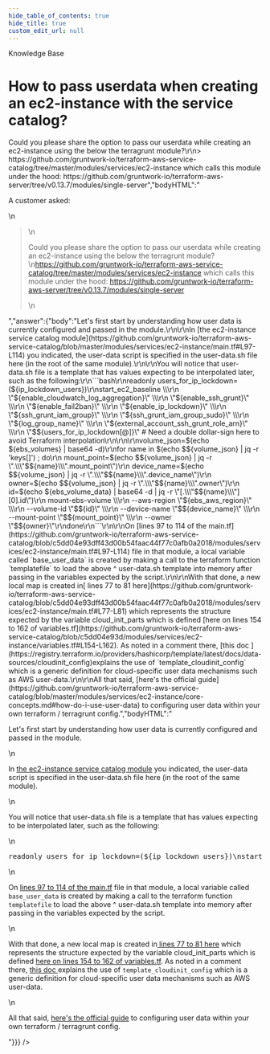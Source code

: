```yaml
---
hide_table_of_contents: true
hide_title: true
custom_edit_url: null
---
```



<CenterLayout>
<span class="title">Knowledge Base</span>
<h1>How to pass userdata when creating an ec2-instance with the service catalog?</h1>
<GitHub json={{"id":"D_kwDOF8slf84AOOqW","number":77,"author":{"login":"zackproser"},"title":"How to pass userdata when creating an ec2-instance with the service catalog?","body":"A customer asked: \r\n\r\n>  Could you please share the option to pass our userdata while creating an ec2-instance using the below the terragrunt module?\r\n> https://github.com/gruntwork-io/terraform-aws-service-catalog/tree/master/modules/services/ec2-instance which calls this module under the hood: https://github.com/gruntwork-io/terraform-aws-server/tree/v0.13.7/modules/single-server","bodyHTML":"<p dir=\"auto\">A customer asked:</p>\n<blockquote>\n<p dir=\"auto\">Could you please share the option to pass our userdata while creating an ec2-instance using the below the terragrunt module?<br>\n<a href=\"https://github.com/gruntwork-io/terraform-aws-service-catalog/tree/master/modules/services/ec2-instance\">https://github.com/gruntwork-io/terraform-aws-service-catalog/tree/master/modules/services/ec2-instance</a> which calls this module under the hood: <a href=\"https://github.com/gruntwork-io/terraform-aws-server/tree/v0.13.7/modules/single-server\">https://github.com/gruntwork-io/terraform-aws-server/tree/v0.13.7/modules/single-server</a></p>\n</blockquote>","answer":{"body":"Let's first start by understanding how user data is currently configured and passed in the module.\r\n\r\nIn [the ec2-instance service catalog module](https://github.com/gruntwork-io/terraform-aws-service-catalog/blob/master/modules/services/ec2-instance/main.tf#L97-L114) you indicated, the user-data script is specified in the user-data.sh file here (in the root of the same module).\r\n\r\nYou will notice that user-data.sh file is a template that has values expecting to be interpolated later, such as the following:\r\n```bash\r\nreadonly users_for_ip_lockdown=(${ip_lockdown_users})\r\nstart_ec2_baseline \\\r\n  \"${enable_cloudwatch_log_aggregation}\" \\\r\n  \"${enable_ssh_grunt}\" \\\r\n  \"${enable_fail2ban}\" \\\r\n  \"${enable_ip_lockdown}\" \\\r\n  \"${ssh_grunt_iam_group}\" \\\r\n  \"${ssh_grunt_iam_group_sudo}\" \\\r\n  \"${log_group_name}\" \\\r\n  \"${external_account_ssh_grunt_role_arn}\" \\\r\n  \"$${users_for_ip_lockdown[@]}\"  # Need a double dollar-sign here to avoid Terraform interpolation\r\n\r\n\r\nvolume_json=$(echo ${ebs_volumes} | base64 -d)\r\nfor name in $(echo $${volume_json} | jq -r 'keys[]') ; do\r\n    mount_point=$(echo $${volume_json} | jq -r \".\\\"$${name}\\\".mount_point\")\r\n    device_name=$(echo $${volume_json} | jq -r \".\\\"$${name}\\\".device_name\")\r\n    owner=$(echo $${volume_json} | jq -r \".\\\"$${name}\\\".owner\")\r\n    id=$(echo ${ebs_volume_data} | base64 -d | jq -r \"[.\\\"$${name}\\\"][0].id\")\r\n    mount-ebs-volume \\\r\n        --aws-region \"${ebs_aws_region}\" \\\r\n        --volume-id \"$${id}\" \\\r\n        --device-name \"$${device_name}\" \\\r\n        --mount-point \"$${mount_point}\" \\\r\n        --owner \"$${owner}\"\r\ndone\r\n```\r\n\r\nOn [lines 97 to 114 of the main.tf](https://github.com/gruntwork-io/terraform-aws-service-catalog/blob/c5dd04e93dff43d00b54faac44f77c0afb0a2018/modules/services/ec2-instance/main.tf#L97-L114) file in that module, a local variable called `base_user_data` is created by making a call to the terraform function `templatefile` to load the above ^ user-data.sh template into memory after passing in the variables expected by the script.\r\n\r\nWith that done, a new local map is created in[ lines 77 to 81 here](https://github.com/gruntwork-io/terraform-aws-service-catalog/blob/c5dd04e93dff43d00b54faac44f77c0afb0a2018/modules/services/ec2-instance/main.tf#L77-L81) which represents the structure expected by the variable cloud_init_parts  which is defined [here on lines 154 to 162 of variables.tf](https://github.com/gruntwork-io/terraform-aws-service-catalog/blob/c5dd04e93d/modules/services/ec2-instance/variables.tf#L154-L162). As noted in a comment there, [this doc ](https://registry.terraform.io/providers/hashicorp/template/latest/docs/data-sources/cloudinit_config)explains the use of `template_cloudinit_config` which is a generic definition for cloud-specific user data mechanisms such as AWS user-data.\r\n\r\nAll that said, [here's the official guide](https://github.com/gruntwork-io/terraform-aws-service-catalog/blob/master/modules/services/ec2-instance/core-concepts.md#how-do-i-use-user-data) to configuring user data within your own terraform / terragrunt config.","bodyHTML":"<p dir=\"auto\">Let's first start by understanding how user data is currently configured and passed in the module.</p>\n<p dir=\"auto\">In <a href=\"https://github.com/gruntwork-io/terraform-aws-service-catalog/blob/master/modules/services/ec2-instance/main.tf#L97-L114\">the ec2-instance service catalog module</a> you indicated, the user-data script is specified in the user-data.sh file here (in the root of the same module).</p>\n<p dir=\"auto\">You will notice that user-data.sh file is a template that has values expecting to be interpolated later, such as the following:</p>\n<div class=\"highlight highlight-source-shell notranslate position-relative overflow-auto\" dir=\"auto\" data-snippet-clipboard-copy-content=\"readonly users_for_ip_lockdown=(${ip_lockdown_users})\nstart_ec2_baseline \\\n  &quot;${enable_cloudwatch_log_aggregation}&quot; \\\n  &quot;${enable_ssh_grunt}&quot; \\\n  &quot;${enable_fail2ban}&quot; \\\n  &quot;${enable_ip_lockdown}&quot; \\\n  &quot;${ssh_grunt_iam_group}&quot; \\\n  &quot;${ssh_grunt_iam_group_sudo}&quot; \\\n  &quot;${log_group_name}&quot; \\\n  &quot;${external_account_ssh_grunt_role_arn}&quot; \\\n  &quot;$${users_for_ip_lockdown[@]}&quot;  # Need a double dollar-sign here to avoid Terraform interpolation\n\n\nvolume_json=$(echo ${ebs_volumes} | base64 -d)\nfor name in $(echo $${volume_json} | jq -r 'keys[]') ; do\n    mount_point=$(echo $${volume_json} | jq -r &quot;.\\&quot;$${name}\\&quot;.mount_point&quot;)\n    device_name=$(echo $${volume_json} | jq -r &quot;.\\&quot;$${name}\\&quot;.device_name&quot;)\n    owner=$(echo $${volume_json} | jq -r &quot;.\\&quot;$${name}\\&quot;.owner&quot;)\n    id=$(echo ${ebs_volume_data} | base64 -d | jq -r &quot;[.\\&quot;$${name}\\&quot;][0].id&quot;)\n    mount-ebs-volume \\\n        --aws-region &quot;${ebs_aws_region}&quot; \\\n        --volume-id &quot;$${id}&quot; \\\n        --device-name &quot;$${device_name}&quot; \\\n        --mount-point &quot;$${mount_point}&quot; \\\n        --owner &quot;$${owner}&quot;\ndone\"><pre><span class=\"pl-k\">readonly</span> users_for_ip_lockdown=(<span class=\"pl-smi\">${ip_lockdown_users}</span>)\nstart_ec2_baseline \\\n  <span class=\"pl-s\"><span class=\"pl-pds\">\"</span><span class=\"pl-smi\">${enable_cloudwatch_log_aggregation}</span><span class=\"pl-pds\">\"</span></span> \\\n  <span class=\"pl-s\"><span class=\"pl-pds\">\"</span><span class=\"pl-smi\">${enable_ssh_grunt}</span><span class=\"pl-pds\">\"</span></span> \\\n  <span class=\"pl-s\"><span class=\"pl-pds\">\"</span><span class=\"pl-smi\">${enable_fail2ban}</span><span class=\"pl-pds\">\"</span></span> \\\n  <span class=\"pl-s\"><span class=\"pl-pds\">\"</span><span class=\"pl-smi\">${enable_ip_lockdown}</span><span class=\"pl-pds\">\"</span></span> \\\n  <span class=\"pl-s\"><span class=\"pl-pds\">\"</span><span class=\"pl-smi\">${ssh_grunt_iam_group}</span><span class=\"pl-pds\">\"</span></span> \\\n  <span class=\"pl-s\"><span class=\"pl-pds\">\"</span><span class=\"pl-smi\">${ssh_grunt_iam_group_sudo}</span><span class=\"pl-pds\">\"</span></span> \\\n  <span class=\"pl-s\"><span class=\"pl-pds\">\"</span><span class=\"pl-smi\">${log_group_name}</span><span class=\"pl-pds\">\"</span></span> \\\n  <span class=\"pl-s\"><span class=\"pl-pds\">\"</span><span class=\"pl-smi\">${external_account_ssh_grunt_role_arn}</span><span class=\"pl-pds\">\"</span></span> \\\n  <span class=\"pl-s\"><span class=\"pl-pds\">\"</span><span class=\"pl-smi\">$$</span>{users_for_ip_lockdown[@]}<span class=\"pl-pds\">\"</span></span>  <span class=\"pl-c\"><span class=\"pl-c\">#</span> Need a double dollar-sign here to avoid Terraform interpolation</span>\n\n\nvolume_json=<span class=\"pl-s\"><span class=\"pl-pds\">$(</span>echo <span class=\"pl-smi\">${ebs_volumes}</span> <span class=\"pl-k\">|</span> base64 -d<span class=\"pl-pds\">)</span></span>\n<span class=\"pl-k\">for</span> <span class=\"pl-smi\">name</span> <span class=\"pl-k\">in</span> <span class=\"pl-s\"><span class=\"pl-pds\">$(</span>echo <span class=\"pl-smi\">$$</span>{volume_json} <span class=\"pl-k\">|</span> jq -r <span class=\"pl-s\"><span class=\"pl-pds\">'</span>keys[]<span class=\"pl-pds\">'</span></span><span class=\"pl-pds\">)</span></span> <span class=\"pl-k\">;</span> <span class=\"pl-k\">do</span>\n    mount_point=<span class=\"pl-s\"><span class=\"pl-pds\">$(</span>echo <span class=\"pl-smi\">$$</span>{volume_json} <span class=\"pl-k\">|</span> jq -r <span class=\"pl-s\"><span class=\"pl-pds\">\"</span>.<span class=\"pl-cce\">\\\"</span><span class=\"pl-smi\">$$</span>{name}<span class=\"pl-cce\">\\\"</span>.mount_point<span class=\"pl-pds\">\"</span></span><span class=\"pl-pds\">)</span></span>\n    device_name=<span class=\"pl-s\"><span class=\"pl-pds\">$(</span>echo <span class=\"pl-smi\">$$</span>{volume_json} <span class=\"pl-k\">|</span> jq -r <span class=\"pl-s\"><span class=\"pl-pds\">\"</span>.<span class=\"pl-cce\">\\\"</span><span class=\"pl-smi\">$$</span>{name}<span class=\"pl-cce\">\\\"</span>.device_name<span class=\"pl-pds\">\"</span></span><span class=\"pl-pds\">)</span></span>\n    owner=<span class=\"pl-s\"><span class=\"pl-pds\">$(</span>echo <span class=\"pl-smi\">$$</span>{volume_json} <span class=\"pl-k\">|</span> jq -r <span class=\"pl-s\"><span class=\"pl-pds\">\"</span>.<span class=\"pl-cce\">\\\"</span><span class=\"pl-smi\">$$</span>{name}<span class=\"pl-cce\">\\\"</span>.owner<span class=\"pl-pds\">\"</span></span><span class=\"pl-pds\">)</span></span>\n    id=<span class=\"pl-s\"><span class=\"pl-pds\">$(</span>echo <span class=\"pl-smi\">${ebs_volume_data}</span> <span class=\"pl-k\">|</span> base64 -d <span class=\"pl-k\">|</span> jq -r <span class=\"pl-s\"><span class=\"pl-pds\">\"</span>[.<span class=\"pl-cce\">\\\"</span><span class=\"pl-smi\">$$</span>{name}<span class=\"pl-cce\">\\\"</span>][0].id<span class=\"pl-pds\">\"</span></span><span class=\"pl-pds\">)</span></span>\n    mount-ebs-volume \\\n        --aws-region <span class=\"pl-s\"><span class=\"pl-pds\">\"</span><span class=\"pl-smi\">${ebs_aws_region}</span><span class=\"pl-pds\">\"</span></span> \\\n        --volume-id <span class=\"pl-s\"><span class=\"pl-pds\">\"</span><span class=\"pl-smi\">$$</span>{id}<span class=\"pl-pds\">\"</span></span> \\\n        --device-name <span class=\"pl-s\"><span class=\"pl-pds\">\"</span><span class=\"pl-smi\">$$</span>{device_name}<span class=\"pl-pds\">\"</span></span> \\\n        --mount-point <span class=\"pl-s\"><span class=\"pl-pds\">\"</span><span class=\"pl-smi\">$$</span>{mount_point}<span class=\"pl-pds\">\"</span></span> \\\n        --owner <span class=\"pl-s\"><span class=\"pl-pds\">\"</span><span class=\"pl-smi\">$$</span>{owner}<span class=\"pl-pds\">\"</span></span>\n<span class=\"pl-k\">done</span></pre></div>\n<p dir=\"auto\">On <a href=\"https://github.com/gruntwork-io/terraform-aws-service-catalog/blob/c5dd04e93dff43d00b54faac44f77c0afb0a2018/modules/services/ec2-instance/main.tf#L97-L114\">lines 97 to 114 of the main.tf</a> file in that module, a local variable called <code class=\"notranslate\">base_user_data</code> is created by making a call to the terraform function <code class=\"notranslate\">templatefile</code> to load the above ^ user-data.sh template into memory after passing in the variables expected by the script.</p>\n<p dir=\"auto\">With that done, a new local map is created in<a href=\"https://github.com/gruntwork-io/terraform-aws-service-catalog/blob/c5dd04e93dff43d00b54faac44f77c0afb0a2018/modules/services/ec2-instance/main.tf#L77-L81\"> lines 77 to 81 here</a> which represents the structure expected by the variable cloud_init_parts  which is defined <a href=\"https://github.com/gruntwork-io/terraform-aws-service-catalog/blob/c5dd04e93d/modules/services/ec2-instance/variables.tf#L154-L162\">here on lines 154 to 162 of variables.tf</a>. As noted in a comment there, <a href=\"https://registry.terraform.io/providers/hashicorp/template/latest/docs/data-sources/cloudinit_config\" rel=\"nofollow\">this doc </a>explains the use of <code class=\"notranslate\">template_cloudinit_config</code> which is a generic definition for cloud-specific user data mechanisms such as AWS user-data.</p>\n<p dir=\"auto\">All that said, <a href=\"https://github.com/gruntwork-io/terraform-aws-service-catalog/blob/master/modules/services/ec2-instance/core-concepts.md#how-do-i-use-user-data\">here's the official guide</a> to configuring user data within your own terraform / terragrunt config.</p>"}}} />

</CenterLayout>
  

<!-- ##DOCS-SOURCER-START
{
  "sourcePlugin": "github-discussions",
  "hash": "9d102f9448af51a105232e7e49012d48"
}
##DOCS-SOURCER-END -->
